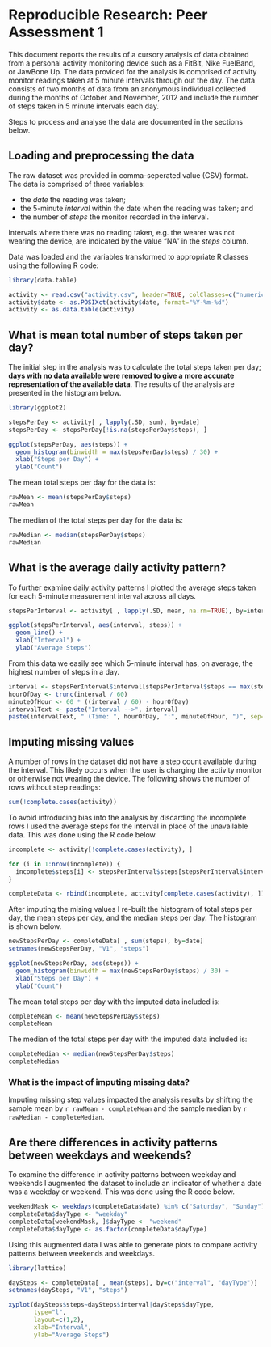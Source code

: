 # Reproducible Research: Peer Assessment 1

This document reports the results of a cursory analysis of data obtained from a personal activity monitoring device such as a FitBit, Nike FuelBand, or JawBone Up. The data proviced for the analysis is comprised of activity monitor readings taken at 5 minute intervals through out the day. The data consists of two months of data from an anonymous individual collected during the months of October and November, 2012 and include the number of steps taken in 5 minute intervals each day.   

Steps to process and analyse the data are documented in the sections below.

## Loading and preprocessing the data

The raw dataset was provided in comma-seperated value (CSV) format. The data is comprised of three variables:

- the *date* the reading was taken;
- the 5-minute *interval* within the date when the reading was taken; and
- the number of *steps* the monitor recorded in the interval.  

Intervals where there was no reading taken, e.g. the wearer was not wearing the device, are indicated by the value "NA" in the *steps* column.

Data was loaded and the variables transformed to appropriate R classes using the following R code:

```r
library(data.table)

activity <- read.csv("activity.csv", header=TRUE, colClasses=c("numeric", "character", "numeric"))
activity$date <- as.POSIXct(activity$date, format="%Y-%m-%d")
activity <- as.data.table(activity)
```

## What is mean total number of steps taken per day?

The initial step in the analysis was to calculate the total steps taken per day; **days with no data available were removed to give a more accurate representation of the available data**. The results of the analysis are presented in the histogram below.

```r
library(ggplot2)

stepsPerDay <- activity[ , lapply(.SD, sum), by=date]
stepsPerDay <- stepsPerDay[!is.na(stepsPerDay$steps), ]

ggplot(stepsPerDay, aes(steps)) + 
  geom_histogram(binwidth = max(stepsPerDay$steps) / 30) +
  xlab("Steps per Day") +
  ylab("Count")
```

The mean total steps per day for the data is:

```r
rawMean <- mean(stepsPerDay$steps)
rawMean
```

The median of the total steps per day for the data is:

```r
rawMedian <- median(stepsPerDay$steps)
rawMedian
```

## What is the average daily activity pattern?

To further examine daily activity patterns I plotted the average steps taken for each 5-minute measurement interval across all days.

```r
stepsPerInterval <- activity[ , lapply(.SD, mean, na.rm=TRUE), by=interval]

ggplot(stepsPerInterval, aes(interval, steps)) + 
  geom_line() +
  xlab("Interval") +
  ylab("Average Steps")
```

From this data we easily see which 5-minute interval has, on average, the highest number of steps in a day.

```r
interval <- stepsPerInterval$interval[stepsPerInterval$steps == max(stepsPerInterval$steps)]
hourOfDay <- trunc(interval / 60)
minuteOfHour <- 60 * ((interval / 60) - hourOfDay)
intervalText <- paste("Interval -->", interval)
paste(intervalText, " (Time: ", hourOfDay, ":", minuteOfHour, ")", sep="")
```

## Imputing missing values

A number of rows in the dataset did not have a step count available during the interval. This likely occurs when the user is charging the activity monitor or otherwise not wearing the device. The following shows the number of rows without step readings:

```r
sum(!complete.cases(activity))
```

To avoid introducing bias into the analysis by discarding the incomplete rows I used the average steps for the interval in place of the unavailable data. This was done using the R code below.

```r
incomplete <- activity[!complete.cases(activity), ]

for (i in 1:nrow(incomplete)) {
  incomplete$steps[i] <- stepsPerInterval$steps[stepsPerInterval$interval == incomplete$interval[i]]
}

completeData <- rbind(incomplete, activity[complete.cases(activity), ])
```

After imputing the mising values I re-built the histogram of total steps per day, the mean steps per day, and the median steps per day. The histogram is shown below.

```r
newStepsPerDay <- completeData[ , sum(steps), by=date]
setnames(newStepsPerDay, "V1", "steps")

ggplot(newStepsPerDay, aes(steps)) + 
  geom_histogram(binwidth = max(newStepsPerDay$steps) / 30) +
  xlab("Steps per Day") +
  ylab("Count")
```

The mean total steps per day with the imputed data included is:

```r
completeMean <- mean(newStepsPerDay$steps)
completeMean
```

The median of the total steps per day with the imputed data included is:

```r
completeMedian <- median(newStepsPerDay$steps)
completeMedian
```

### What is the impact of imputing missing data?

Imputing missing step values impacted the analysis results by shifting the sample mean by `r rawMean - completeMean` and the sample median by `r rawMedian - completeMedian`.

## Are there differences in activity patterns between weekdays and weekends?

To examine the difference in activity patterns between weekday and weekends I augmented the dataset to include an indicator of whether a date was a weekday or weekend. This was done using the R code below.

```r
weekendMask <- weekdays(completeData$date) %in% c("Saturday", "Sunday")
completeData$dayType <- "weekday"
completeData[weekendMask, ]$dayType <- "weekend"
completeData$dayType <- as.factor(completeData$dayType)
```

Using this augmented data I was able to generate plots to compare activity patterns between weekends and weekdays.

```r
library(lattice)

daySteps <- completeData[ , mean(steps), by=c("interval", "dayType")]
setnames(daySteps, "V1", "steps")

xyplot(daySteps$steps~daySteps$interval|daySteps$dayType, 
       type="l", 
       layout=c(1,2), 
       xlab="Interval", 
       ylab="Average Steps")
```
